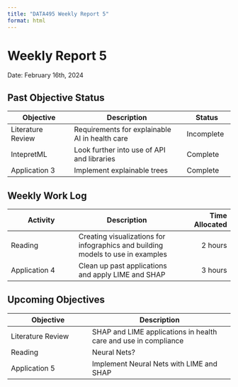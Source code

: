 ```yaml
---
title: "DATA495 Weekly Report 5"
format: html
---
```


# Weekly Report 5
Date: February 16th, 2024

## Past Objective Status
Objective|Description|Status
----|-------|---
Literature Review|Requirements for explainable AI in health care|Incomplete
IntepretML|Look further into use of API and libraries|Complete
Application 3| Implement explainable trees|Complete
## Weekly Work Log
Activity|Description|Time Allocated
----|------|--:
Reading|Creating visualizations for infographics and building models to use in examples|2 hours
Application 4|Clean up past applications and apply LIME and SHAP|3 hours

## Upcoming Objectives
Objective|Description
----|-------
Literature Review|SHAP and LIME applications in health care and use in compliance
Reading|Neural Nets?
Application 5| Implement Neural Nets with LIME and SHAP